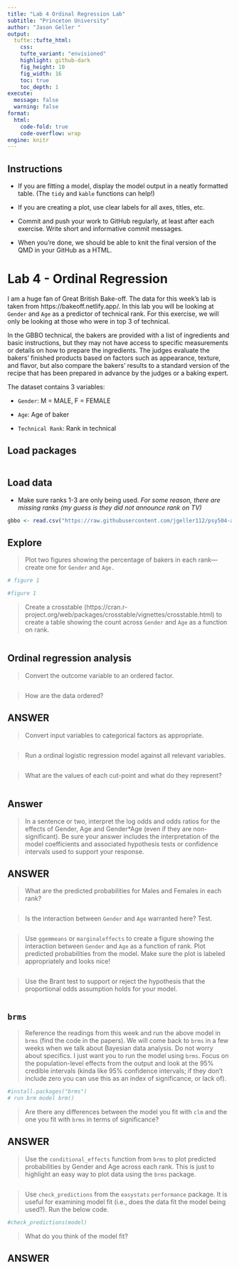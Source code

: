 ```yaml
---
title: "Lab 4 Ordinal Regression Lab"
subtitle: "Princeton University"
author: "Jason Geller "
output: 
  tufte::tufte_html:
    css: 
    tufte_variant: "envisioned"
    highlight: github-dark
    fig_height: 10
    fig_width: 16
    toc: true
    toc_depth: 1
execute: 
  message: false
  warning: false
format: 
  html:
    code-fold: true
    code-overflow: wrap
engine: knitr
---
```


## Instructions

-   If you are fitting a model, display the model output in a neatly formatted table. (The `tidy` and `kable` functions can help!)

-   If you are creating a plot, use clear labels for all axes, titles, etc.

-   Commit and push your work to GitHub regularly, at least after each exercise. Write short and informative commit messages.

-   When you're done, we should be able to knit the final version of the QMD in your GitHub as a HTML.

# Lab 4 - Ordinal Regression

I am a huge fan of Great British Bake-off. The data for this week's lab is taken from https://bakeoff.netlify.app/. In this lab you will be looking at `Gender` and `Age` as a predictor of technical rank. For this exercise, we will only be looking at those who were in top 3 of technical.

In the GBBO technical, the bakers are provided with a list of ingredients and basic instructions, but they may not have access to specific measurements or details on how to prepare the ingredients. The judges evaluate the bakers' finished products based on factors such as appearance, texture, and flavor, but also compare the bakers' results to a standard version of the recipe that has been prepared in advance by the judges or a baking expert.

The dataset contains 3 variables:

-   `Gender`: M = MALE, F = FEMALE

-   `Age`: Age of baker

-   `Technical Rank`: Rank in technical

## Load packages

```r

```

## Load data

-   Make sure ranks 1-3 are only being used. *For some reason, there are missing ranks (my guess is they did not announce rank on TV)*

```r

gbbo <- read.csv("https://raw.githubusercontent.com/jgeller112/psy504-advanced-stats/main/slides/Ordinal_Regression/data/GBBO.csv")

```

## Explore

> Plot two figures showing the percentage of bakers in each rank--- create one for `Gender` and `Age.`

```r
# figure 1

```

```r
#figure 1

```

> Create a crosstable (https://cran.r-project.org/web/packages/crosstable/vignettes/crosstable.html) to create a table showing the count across `Gender` and `Age` as a function on rank.

```r
```

## Ordinal regression analysis

> Convert the outcome variable to an ordered factor.

```r

```

> How are the data ordered?

::: callout-note
## ANSWER
:::

> Convert input variables to categorical factors as appropriate.

```r

```

> Run a ordinal logistic regression model against all relevant variables.

```r


```

> What are the values of each cut-point and what do they represent?

```r


```

::: callout-note
## Answer
:::

> In a sentence or two, interpret the log odds and odds ratios for the effects of Gender, Age and Gender\*Age (even if they are non-significant). Be sure your answer includes the interpretation of the model coefficients and associated hypothesis tests or confidence intervals used to support your response.

::: callout-note
## ANSWER
:::

> What are the predicted probabilities for Males and Females in each rank?

```r

```

> Is the interaction between `Gender` and `Age` warranted here? Test.

```r

```

> Use `ggemmeans` or `marginaleffects` to create a figure showing the interaction between `Gender` and `Age` as a function of rank. Plot predicted probabilities from the model. Make sure the plot is labeled appropriately and looks nice!

```r



```

> Use the Brant test to support or reject the hypothesis that the proportional odds assumption holds for your model.

```r

```

## `brms`

> Reference the readings from this week and run the above model in `brms` (find the code in the papers). We will come back to `brms` in a few weeks when we talk about Bayesian data analysis. Do not worry about specifics. I just want you to run the model using `brms`. Focus on the population-level effects from the output and look at the 95% credible intervals (kinda like 95% confidence intervals; if they don't include zero you can use this as an index of significance, or lack of).

```r
#install.packages("brms")
# run brm model brm()
```

> Are there any differences between the model you fit with `clm` and the one you fit with `brms` in terms of significance?

::: callout-note
## ANSWER
:::

> Use the `conditional_effects` function from `brms` to plot predicted probabilities by Gender and Age across each rank. This is just to highlight an easy way to plot data using the `brms` package.

```r

```

> Use `check_predictions` from the `easystats` `performance` package. It is useful for examining model fit (i.e., does the data fit the model being used?). Run the below code.

```r
#check_predictions(model)
```

> What do you think of the model fit?

::: callout-note
## ANSWER
:::
